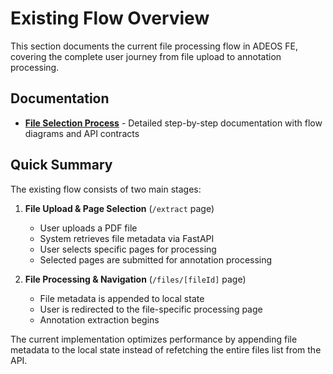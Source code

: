 # Existing Flow Overview

This section documents the current file processing flow in ADEOS FE, covering the complete user journey from file upload to annotation processing.

## Documentation

- **[File Selection Process](/existing-flow/file-selection)** - Detailed step-by-step documentation with flow diagrams and API contracts

## Quick Summary

The existing flow consists of two main stages:

1. **File Upload & Page Selection** (`/extract` page)
   - User uploads a PDF file
   - System retrieves file metadata via FastAPI
   - User selects specific pages for processing
   - Selected pages are submitted for annotation processing

2. **File Processing & Navigation** (`/files/[fileId]` page)
   - File metadata is appended to local state
   - User is redirected to the file-specific processing page
   - Annotation extraction begins

<Callout type="info">
The current implementation optimizes performance by appending file metadata to the local state instead of refetching the entire files list from the API.
</Callout>